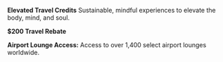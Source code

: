 **Elevated Travel Credits**
Sustainable, mindful experiences to elevate the body, mind, and soul.

**$200 Travel Rebate**

**Airport Lounge Access:**
Access to over 1,400 select airport lounges worldwide.